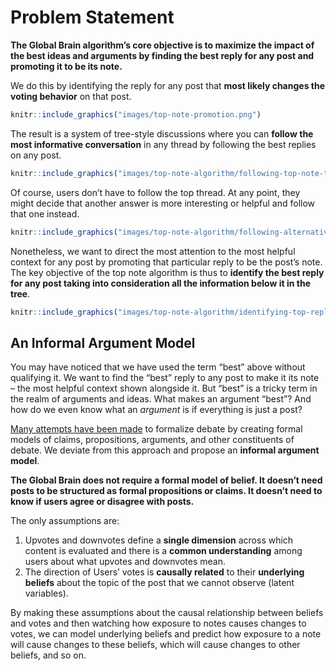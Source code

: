 # Problem Statement {#problem-statement}

**The Global Brain algorithm's core objective is to maximize the impact of the best ideas and arguments by finding the best reply for any post and promoting it to be its note.**

We do this by identifying the reply for any post that **most likely changes the voting behavior** on that post.

```r
knitr::include_graphics("images/top-note-promotion.png")

```

The result is a system of tree-style discussions where you can **follow the most informative conversation** in any thread by following the best replies on any post.

```r
knitr::include_graphics("images/top-note-algorithm/following-top-note-thread.png")

```

Of course, users don't have to follow the top thread.
At any point, they might decide that another answer is more interesting or helpful and follow that one instead.

```r
knitr::include_graphics("images/top-note-algorithm/following-alternative-thread.png")

```

Nonetheless, we want to direct the most attention to the most helpful context for any post by promoting that particular reply to be the post's note.
The key objective of the top note algorithm is thus to **identify the best reply for any post taking into consideration all the information below it in the tree**.

```r
knitr::include_graphics("images/top-note-algorithm/identifying-top-reply.png")

```


## An Informal Argument Model {#informal-argument-model}

You may have noticed that we have used the term "best" above without qualifying it.
We want to find the "best" reply to any post to make it its note -- the most helpful context shown alongside it.
But "best" is a tricky term in the realm of arguments and ideas.
What makes an argument "best"?
And how do we even know what an *argument* is if everything is just a post?

[Many attempts have been made](https://en.wikipedia.org/wiki/Argument_map) to formalize debate by creating formal models of claims, propositions, arguments, and other constituents of debate.
We deviate from this approach and propose an **informal argument model**.

**The Global Brain does not require a formal model of belief. It doesn't need posts to be structured as formal propositions or claims. It doesn't need to know if users agree or disagree with posts.**

The only assumptions are:

1. Upvotes and downvotes define a **single dimension** across which content is evaluated and there is a **common understanding** among users about what upvotes and downvotes mean.
2. The direction of Users' votes is **causally related** to their **underlying beliefs** about the topic of the post that we cannot observe (latent variables).

By making these assumptions about the causal relationship between beliefs and votes and then watching how exposure to notes causes changes to votes, we can model underlying beliefs and predict how exposure to a note will cause changes to these beliefs, which will cause changes to other beliefs, and so on.


<!-- NOTES: -->

<!-- Chat Felix/Johannes -->

<!-- also hier geht es ja, darum, dass sich die besten Ideen und Argumente verbreiten und bei den Richtigen Leuten ankommen -->

<!-- Ein großer Teil davon ist überhaupt ein gemeinsames Verständnis davon zu haben, was überhaupt fakten sind -->

<!-- Es geht darum information zu identifizieren, die etwas bewirkt. Bzw zu identifizieren wo es etwas bewirken kann. -->
<!-- It is about identifying information that has an effect. Or rather, identifying where it can have an effect. -->

<!-- --- -->

<!-- exploration/exploitation trade-off -->

<!-- Thompson Sampling -->
